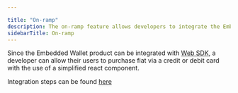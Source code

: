 ---

title: "On-ramp"
description: The on-ramp feature allows developers to integrate the Embedded Wallet with Web SDK, enabling users to easily purchase fiat currency using a credit or debit card through a simplified react component.
sidebarTitle: On-ramp
---


Since the Embedded Wallet product can be integrated with [Web SDK](/sdk/web/overview), a developer can allow their users to purchase fiat via a credit or debit card with the use of a simplified react component.

Integration steps can be found [here](/sdk/web/wallet-sdk/embedded/guides/on-ramp)
